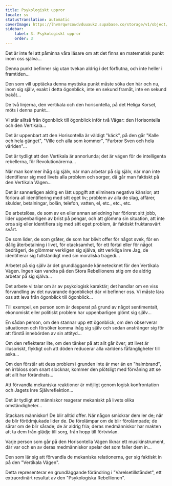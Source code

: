 ```yaml
---
title: Psykologiskt uppror
locale: sv
statusTranslation: automatic
coverImage: https://lhvmrqwrcowdvduuaukz.supabase.co/storage/v1/object/public/strapi-uploads/small_cover-tratado-de-psicologia-revolucionaria.webp-5e15e1cec4e0ebebcde5d7fc7565d8fd.webp
sidebar:
    label: 3. Psykologiskt uppror
    order: 3
---
```

Det är inte fel att påminna våra läsare om att det finns en matematisk punkt inom oss själva...

Denna punkt befinner sig utan tvekan aldrig i det förflutna, och inte heller i framtiden...

Den som vill upptäcka denna mystiska punkt måste söka den här och nu, inom sig själv, exakt i detta ögonblick, inte en sekund framåt, inte en sekund bakåt...

De två linjerna, den vertikala och den horisontella, på det Heliga Korset, möts i denna punkt...

Vi står alltså från ögonblick till ögonblick inför två Vägar: den Horisontella och den Vertikala...

Det är uppenbart att den Horisontella är väldigt "käck", på den går "Kalle och hela gänget", "Ville och alla som kommer", "Farbror Sven och hela världen"...

Det är tydligt att den Vertikala är annorlunda; det är vägen för de intelligenta rebellerna, för Revolutionärerna...

När man kommer ihåg sig själv, när man arbetar på sig själv, när man inte identifierar sig med livets alla problem och sorger, då går man faktiskt på den Vertikala Vägen...

Det är sannerligen aldrig en lätt uppgift att eliminera negativa känslor; att förlora all identifiering med sitt eget liv; problem av alla de slag, affärer, skulder, betalningar, bolån, telefon, vatten, el, etc., etc., etc.

De arbetslösa, de som av en eller annan anledning har förlorat sitt jobb, lider uppenbarligen av brist på pengar, och att glömma sin situation, att inte oroa sig eller identifiera sig med sitt eget problem, är faktiskt fruktansvärt svårt.

De som lider, de som gråter, de som har blivit offer för något svek, för en dålig återbetalning i livet, för otacksamhet, för ett förtal eller för något bedrägeri, de glömmer verkligen sig själva, sitt verkliga inre Jag, de identifierar sig fullständigt med sin moraliska tragedi...

Arbetet på sig själv är det grundläggande kännetecknet för den Vertikala Vägen. Ingen kan vandra på den Stora Rebellionens stig om de aldrig arbetar på sig själva...

Det arbete vi talar om är av psykologisk karaktär; det handlar om en viss förvandling av det nuvarande ögonblicket där vi befinner oss. Vi måste lära oss att leva från ögonblick till ögonblick...

Till exempel, en person som är desperat på grund av något sentimentalt, ekonomiskt eller politiskt problem har uppenbarligen glömt sig själv...

En sådan person, om den stannar upp ett ögonblick, om den observerar situationen och försöker komma ihåg sig själv och sedan anstränger sig för att förstå innebörden av sin attityd...

Om den reflekterar lite, om den tänker på att allt går över; att livet är illusoriskt, flyktigt och att döden reducerar alla världens fåfängligheter till aska...

Om den förstår att dess problem i grunden inte är mer än en "halmbrand", en irrbloss som snart slocknar, kommer den plötsligt med förvåning att se att allt har förändrats...

Att förvandla mekaniska reaktioner är möjligt genom logisk konfrontation och Jagets Inre Självreflektion...

Det är tydligt att människor reagerar mekaniskt på livets olika omständigheter...

Stackars människor! De blir alltid offer. När någon smickrar dem ler de; när de blir förödmjukade lider de. De förolämpar om de blir förolämpade; de sårar om de blir sårade; de är aldrig fria; deras medmänniskor har makten att ta dem från glädje till sorg, från hopp till förtvivlan.

Varje person som går på den Horisontella Vägen liknar ett musikinstrument, där var och en av deras medmänniskor spelar det som faller dem in...

Den som lär sig att förvandla de mekaniska relationerna, ger sig faktiskt in på den "Vertikala Vägen".

Detta representerar en grundläggande förändring i "Varelsetillståndet", ett extraordinärt resultat av den "Psykologiska Rebellionen".

